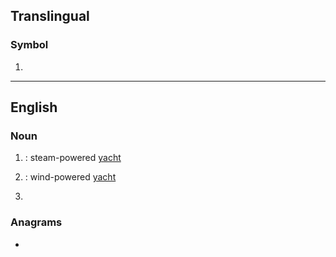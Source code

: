 {{also|sy|Sy|Sỹ|.sy|s'y|sy.}}
==Translingual==

===Symbol===
{{mul-symbol}}

# {{ISO 3166|1|2|Syria}}

----

==English==

===Noun===
{{en-noun}}

# {{init of|en|[[steam]] [[yacht]]|nodot=1}}: steam-powered [[yacht]]
# {{init of|en|[[sailing]] [[yacht]]|nodot=1}}: wind-powered [[yacht]]
# {{init of|en|school year}}

===Anagrams===
* {{anagrams|en|a=sy|Y's|Ys|y's|ys}}